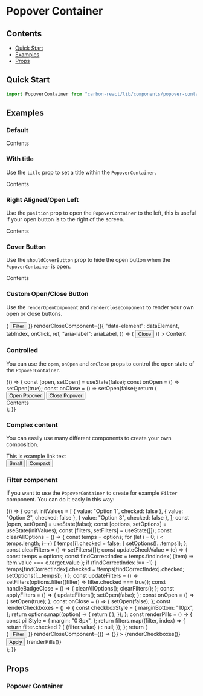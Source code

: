 
<Meta title="Popover Container" />

# Popover Container

## Contents

- [Quick Start](#quick-start)
- [Examples](#examples)
- [Props](#props)

## Quick Start

```javascript
import PopoverContainer from "carbon-react/lib/components/popover-container";
```

## Examples

### Default

<Canvas>
  <Story name="default" parameters={{ info: { disable: true } }}>
    <div style={{ height: 100 }}>
      <PopoverContainer
        containerAriaLabel="popover-container"
        openButtonAriaLabel="open"
      >
        Contents
      </PopoverContainer>
    </div>
  </Story>
</Canvas>

### With title

Use the `title` prop to set a title within the `PopoverContainer`.

<Canvas>
  <Story name="title" parameters={{ info: { disable: true } }}>
    <div style={{ height: 100 }}>
      <PopoverContainer title="With a title" open={true}>
        Contents
      </PopoverContainer>
    </div>
  </Story>
</Canvas>

### Right Aligned/Open Left

Use the `position` prop to open the `PopoverContainer` to the left, this is useful if your open button is to the right
of the screen.

<Canvas>
  <Story name="position" parameters={{ info: { disable: true } }}>
    <div style={{ height: 150, float: "right", clear: "right" }}>
      <PopoverContainer title="Right Aligned" position="left" open={true}>
        Contents
      </PopoverContainer>
    </div>
  </Story>
</Canvas>

### Cover Button

Use the `shouldCoverButton` prop to hide the open button when the `PopoverContainer` is open.

<Canvas>
  <Story name="cover button" parameters={{ info: { disable: true } }}>
    <div style={{ height: 100 }}>
      <PopoverContainer title="Cover Button" shouldCoverButton open={true}>
        Contents
      </PopoverContainer>
    </div>
  </Story>
</Canvas>

### Custom Open/Close Button

Use the `renderOpenComponent` and `renderCloseComponent` to render your own open or close buttons.

<Canvas>
  <Story name="render props" parameters={{ info: { disable: true } }}>
    <div style={{ height: 250 }}>
      <PopoverContainer
        title="Custom Open &amp; Close Button"
        renderOpenComponent={({
          tabIndex,
          isOpen,
          "data-element": dataElement,
          onClick,
          ref,
          "aria-label": ariaLabel,
          id,
        }) => (
          <Button
            iconType={!isOpen ? "filter_new" : "close"}
            iconPosition="after"
            tabIndex={tabIndex}
            data-element={dataElement}
            aria-label={ariaLabel}
            forwardRef={ref}
            id={id}
            onClick={onClick}
          >
            Filter
          </Button>
        )}
        renderCloseComponent={({
          "data-element": dataElement,
          tabIndex,
          onClick,
          ref,
          "aria-label": ariaLabel,
        }) => (
          <Button
            tabIndex={tabIndex}
            data-element={dataElement}
            aria-label={ariaLabel}
            forwardRef={ref}
            onClick={onClick}
          >
            Close
          </Button>
        )}
      >
        Content
      </PopoverContainer>
    </div>
  </Story>
</Canvas>

### Controlled

You can use the `open`, `onOpen` and `onClose` props to control the open state of the `PopoverContainer`.

<Canvas>
  <Story name="controlled" parameters={{ info: { disable: true } }}>
    {() => {
      const [open, setOpen] = useState(false);
      const onOpen = () => setOpen(true);
      const onClose = () => setOpen(false);
      return (
        <div style={{ height: 150 }}>
          <Button onClick={onOpen}>Open Popover</Button>
          <Button onClick={onClose} ml={2}>
            Close Popover
          </Button>
          <br />
          <PopoverContainer
            title="Controlled"
            open={open}
            onOpen={onOpen}
            onClose={onClose}
          >
            Contents
          </PopoverContainer>
        </div>
      );
    }}
  </Story>
</Canvas>

### Complex content

You can easily use many different components to create your own composition.

<Canvas>
  <Story name="complex" parameters={{ info: { disable: true } }}>
    <div style={{ height: 330 }}>
      <PopoverContainer title="Popover Container Title" open={true}>
        <Link>This is example link text</Link>
        <div style={{ padding: "25px 0 15px 0" }}>
          <Button>Small</Button>
          <Button ml={2}>Compact</Button>
        </div>
        <DraggableContainer>
          <DraggableItem key="1" id={1}>
            <Checkbox name="one" label="Draggable Label One" />
          </DraggableItem>
          <DraggableItem key="2" id={2}>
            <Checkbox name="two" label="Draggable Label Two" />
          </DraggableItem>
          <DraggableItem key="3" id={3}>
            <Checkbox name="three" label="Draggable Label Three" />
          </DraggableItem>
          <DraggableItem key="4" id={4}>
            <Checkbox name="four" label="Draggable Label Four" />
          </DraggableItem>
        </DraggableContainer>
      </PopoverContainer>
    </div>
  </Story>
</Canvas>

### Filter component

If you want to use the `PopoverContainer` to create for example `Filter` component.
You can do it easly in this way:

<Canvas>
  <Story name="filter" parameters={{ info: { disable: true } }}>
    {() => {
      const initValues = [
        { value: "Option 1", checked: false },
        { value: "Option 2", checked: false },
        { value: "Option 3", checked: false },
      ];
      const [open, setOpen] = useState(false);
      const [options, setOptions] = useState(initValues);
      const [filters, setFilters] = useState([]);
      const clearAllOptions = () => {
        const temps = options;
        for (let i = 0; i < temps.length; i++) {
          temps[i].checked = false;
        }
        setOptions([...temps]);
      };
      const clearFilters = () => setFilters([]);
      const updateCheckValue = (e) => {
        const temps = options;
        const findCorrectIndex = temps.findIndex(
          (item) => item.value === e.target.value
        );
        if (findCorrectIndex !== -1) {
          temps[findCorrectIndex].checked = !temps[findCorrectIndex].checked;
          setOptions([...temps]);
        }
      };
      const updateFilters = () =>
        setFilters(options.filter((filter) => filter.checked === true));
      const handleBadgeClose = () => {
        clearAllOptions();
        clearFilters();
      };
      const applyFilters = () => {
        updateFilters();
        setOpen(false);
      };
      const onOpen = () => {
        setOpen(true);
      };
      const onClose = () => {
        setOpen(false);
      };
      const renderCheckboxes = () => {
        const checkboxStyle = {
          marginBottom: "10px",
        };
        return options.map((option) => {
          return (
            <Checkbox
              onChange={updateCheckValue}
              style={checkboxStyle}
              label={option.value}
              name={option.value}
              value={option.value}
              checked={option.checked}
              key={option.value}
            />
          );
        });
      };
      const renderPills = () => {
        const pillStyle = {
          margin: "0 8px",
        };
        return filters.map((filter, index) => {
          return filter.checked ? (
            <Pill key={index} style={pillStyle}>
              {filter.value}
            </Pill>
          ) : null;
        });
      };
      return (
        <div style={{ height: 280 }}>
          <PopoverContainer
            title="How to create Filter component"
            open={open}
            onOpen={onOpen}
            onClose={onClose}
            renderOpenComponent={({ isOpen, ref, ...rest }) => (
              <Badge counter={filters.length} onClick={handleBadgeClose}>
                <Button
                  style={{ marginRight: 0 }}
                  buttonType={isOpen ? "primary" : "darkBackground"}
                  iconPosition="after"
                  iconType={!isOpen ? "filter_new" : "close"}
                  size="small"
                  forwardRef={ref}
                  {...rest}
                >
                  Filter
                </Button>
              </Badge>
            )}
            renderCloseComponent={() => {}}
          >
            {renderCheckboxes()}
            <Button onClick={applyFilters} style={{ margin: "20px 0" }}>
              Apply
            </Button>
          </PopoverContainer>
          {renderPills()}
        </div>
      );
    }}
  </Story>
</Canvas>

## Props

### Popover Container

<StyledSystemProps of={PopoverContainer} padding noHeader />
